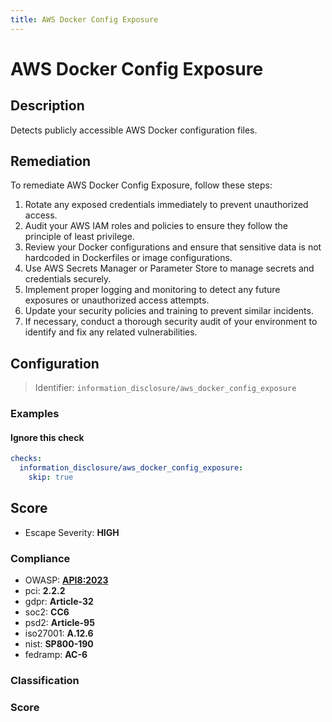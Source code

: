 ```yaml
---
title: AWS Docker Config Exposure
---
```


# AWS Docker Config Exposure

## Description

Detects publicly accessible AWS Docker configuration files.

## Remediation

To remediate AWS Docker Config Exposure, follow these steps:

1. Rotate any exposed credentials immediately to prevent unauthorized access.
2. Audit your AWS IAM roles and policies to ensure they follow the principle of least privilege.
3. Review your Docker configurations and ensure that sensitive data is not hardcoded in Dockerfiles or image configurations.
4. Use AWS Secrets Manager or Parameter Store to manage secrets and credentials securely.
5. Implement proper logging and monitoring to detect any future exposures or unauthorized access attempts.
6. Update your security policies and training to prevent similar incidents.
7. If necessary, conduct a thorough security audit of your environment to identify and fix any related vulnerabilities.



## Configuration

> Identifier: `information_disclosure/aws_docker_config_exposure`



### Examples



#### Ignore this check

```yaml
checks:
  information_disclosure/aws_docker_config_exposure:
    skip: true
```




## Score

- Escape Severity: **<span className="high-severity">HIGH</span>**

### Compliance

- OWASP: **[API8:2023](https://github.com/OWASP/API-Security/blob/master/editions/2023/en/0xa8-security-misconfiguration.md)**
- pci: **2.2.2**
- gdpr: **Article-32**
- soc2: **CC6**
- psd2: **Article-95**
- iso27001: **A.12.6**
- nist: **SP800-190**
- fedramp: **AC-6**

### Classification






### Score




